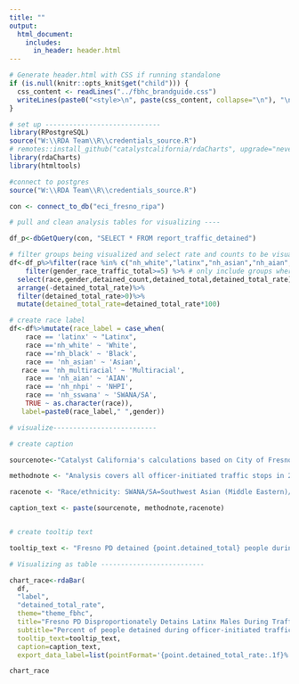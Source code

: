 ```yaml
---
title: ""
output:
  html_document:
    includes:
      in_header: header.html
---
```


```r
# Generate header.html with CSS if running standalone
if (is.null(knitr::opts_knit$get("child"))) {
  css_content <- readLines("../fbhc_brandguide.css")
  writeLines(paste0("<style>\n", paste(css_content, collapse="\n"), "\n</style>"), "header.html")
} 
```

```r

# set up -----------------------------
library(RPostgreSQL)
source("W:\\RDA Team\\R\\credentials_source.R")
# remotes::install_github("catalystcalifornia/rdaCharts", upgrade="never")
library(rdaCharts)
library(htmltools) 

#connect to postgres
source("W:\\RDA Team\\R\\credentials_source.R")

con <- connect_to_db("eci_fresno_ripa")

# pull and clean analysis tables for visualizing ----

df_p<-dbGetQuery(con, "SELECT * FROM report_traffic_detained")

# filter groups being visualized and select rate and counts to be visualized
df<-df_p%>%filter(race %in% c("nh_white","latinx","nh_asian","nh_aian","nh_nhpi","nh_multiracial","nh_black","nh_sswana"))%>%
    filter(gender_race_traffic_total>=5) %>% # only include groups where at least 5 people were stopped in traffic stops
  select(race,gender,detained_count,detained_total,detained_total_rate)%>%
  arrange(-detained_total_rate)%>%
  filter(detained_total_rate>0)%>%
  mutate(detained_total_rate=detained_total_rate*100)

# create race label
df<-df%>%mutate(race_label = case_when(
    race == 'latinx' ~ "Latinx", 
    race =='nh_white' ~ 'White',
    race =='nh_black' ~ 'Black',
    race == 'nh_asian' ~ 'Asian',
   race == 'nh_multiracial' ~ 'Multiracial',
    race == 'nh_aian' ~ 'AIAN',
    race == 'nh_nhpi' ~ 'NHPI',
    race == 'nh_sswana' ~ 'SWANA/SA', 
    TRUE ~ as.character(race)),
   label=paste0(race_label," ",gender))

# visualize--------------------------

# create caption 

sourcenote<-"Catalyst California's calculations based on City of Fresno's Police Stop Data (2022), catalystcalifornia.org, 2024. "

methodnote <- "Analysis covers all officer-initiated traffic stops in 2022 that included an officer detaining a person. Genders are based on identification by officers. According to the data source, officers did not report detaining people perceived as transgender or gender nonconforming. Officers did not report detaining people perceived as American Indian/Alaska Native or Native Hawaiian/Pacific Islander alone."

racenote <- "Race/ethnicity: SWANA/SA=Southwest Asian (Middle Eastern)/North African/South Asian."

caption_text <- paste(sourcenote, methodnote,racenote)


# create tooltip text

tooltip_text <- "Fresno PD detained {point.detained_total} people during officer-initiated traffic stops. <b>{point.detained_total_rate:.1f}%</b> of these people were perceived as <b>{point.label}s</b> by officers."

# Visualizing as table --------------------------

chart_race<-rdaBar(
  df,
  "label",
  "detained_total_rate",
  theme="theme_fbhc",
  title="Fresno PD Disproportionately Detains Latinx Males During Traffic Stops",
  subtitle="Percent of people detained during officer-initiated traffic stops by perceived race and gender",
  tooltip_text=tooltip_text,
  caption=caption_text,
  export_data_label=list(pointFormat='{point.detained_total_rate:.1f}%'))

```

```r

chart_race

```
<script>
  widg = document.getElementsByClassName('html-widget'); //find widgets
  for (let i = 0; i < widg.length; i++) { //loop through
    document.getElementsByClassName('highchart')[i].style.width = '100%'; //adjust width
    document.getElementsByClassName('highchart')[i].style.height = '100%'; //adjust height
  }
</script>